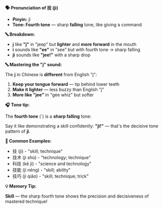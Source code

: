 **🗣️ Pronunciation of 技 (jì)**

- **Pinyin:** jì
- **Tone: Fourth tone** — sharp **falling** tone, like giving a command

**🔤 Breakdown:**

- **j** like **"j"** in "jeep" but **lighter** and **more forward** in the mouth
- **ì** sounds like **"ee"** in "see" but with fourth tone → sharp falling
- **jì** sounds like **"jee!"** with a sharp drop

**🔤 Mastering the "j" sound:**

The **j** in Chinese is **different** from English "j":

1. **Keep your tongue forward** — tip behind lower teeth
2. **Make it lighter** — less buzzy than English "j"
3. **More like "jee"** in "gee whiz" but softer

**🎧 Tone tip:**

The **fourth tone** (`) is a **sharp falling** tone:

Say it like demonstrating a skill confidently: **"jì!"** — that's the decisive tone pattern of
**jì**.

**📝 Common Examples:**

- 技 (jì) - "skill; technique"
- 技术 (jì shù) - "technology; technique"
- 科技 (kē jì) - "science and technology"
- 技能 (jì néng) - "skill; ability"
- 技巧 (jì qiǎo) - "skill; technique; trick"

**💡 Memory Tip:**

**Skill** — the sharp fourth tone shows the precision and decisiveness of mastered technique!
